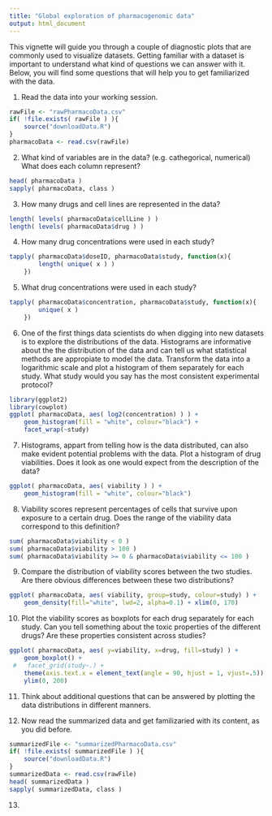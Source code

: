 ```yaml
---
title: "Global exploration of pharmacogenomic data"
output: html_document
---
```


This vignette will guide you through a couple of diagnostic
plots that are commonly used to visualize datasets. Getting
familiar with a dataset is important to understand
what kind of questions we can answer with it. Below, you will
find some questions that will help you to get familiarized
with the data. 
     
1. Read the data into your working session. 

```r
rawFile <- "rawPharmacoData.csv"
if( !file.exists( rawFile ) ){
    source("downloadData.R")
}
pharmacoData <- read.csv(rawFile)
```

2. What kind of variables are in the data? (e.g. cathegorical, numerical) What does each column represent?

```r
head( pharmacoData )
sapply( pharmacoData, class )
```

3. How many drugs and cell lines are represented in the data?

```r
length( levels( pharmacoData$cellLine ) )
length( levels( pharmacoData$drug ) )
```

4. How many drug concentrations were used in each study?

```r
tapply( pharmacoData$doseID, pharmacoData$study, function(x){
        length( unique( x ) )
    })
```

5. What drug concentrations were used in each study?

```r
tapply( pharmacoData$concentration, pharmacoData$study, function(x){
        unique( x ) 
    })
```

6. One of the first things data scientists do when
   digging into new datasets is to explore the distributions
   of the data. Histograms are informative about the the distribution
   of the data and can tell us what statistical methods are appropiate to
   model the data. Transform the data into a logarithmic
   scale and plot a histogram of them separately for each
   study. What study would you say has the most
   consistent experimental protocol?

```r
library(ggplot2)
library(cowplot)
ggplot( pharmacoData, aes( log2(concentration) ) ) +
    geom_histogram(fill = "white", colour="black") +
    facet_wrap(~study)
```

7. Histograms, appart from telling how is the data
distributed, can also make evident potential
problems with the data. Plot a histogram
of drug viabilities. Does it look as one would
expect from the description of the data?
       
```r
ggplot( pharmacoData, aes( viability ) ) +
    geom_histogram(fill = "white", colour="black")
```

8. Viability scores represent percentages
   of cells that survive upon exposure to a certain drug.
   Does the range of the viability data correspond
   to this definition?
	
```r
sum( pharmacoData$viability < 0 )
sum( pharmacoData$viability > 100 )
sum( pharmacoData$viability >= 0 & pharmacoData$viability <= 100 )
```
9. Compare the distribution of viability scores between the two studies.
   Are there obvious differences between these two distributions?
		
```r
ggplot( pharmacoData, aes( viability, group=study, colour=study) ) +
    geom_density(fill="white", lwd=2, alpha=0.1) + xlim(0, 170)
```

10. Plot the viability scores as boxplots for each drug separately for each study.
    Can you tell something about the toxic properties of the different drugs? Are
    these properties consistent across studies?

```r
ggplot( pharmacoData, aes( y=viability, x=drug, fill=study) ) +
    geom_boxplot() +
 #   facet_grid(study~.) +
    theme(axis.text.x = element_text(angle = 90, hjust = 1, vjust=.5)) +
    ylim(0, 200)
```

11. Think about additional questions that can be answered by plotting
    the data distributions in different manners.
		
12. Now read the summarized data and get familizaried with its content,
    as you did before.

```r
summarizedFile <- "summarizedPharmacoData.csv"
if( !file.exists( summarizedFile ) ){
    source("downloadData.R")
}
summarizedData <- read.csv(rawFile)
head( summarizedData )
sapply( summarizedData, class )
```
13. 